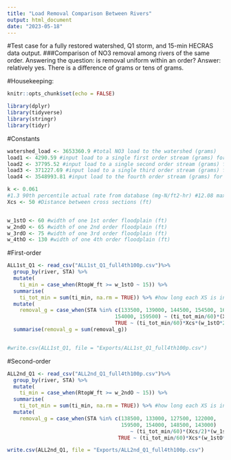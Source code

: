 ```yaml
---
title: "Load Removal Comparison Between Rivers"
output: html_document
date: "2023-05-18"
---
```

#Test case for a fully restored watershed, Q1 storm, and 15-min HECRAS data output. 
###Comparison of NO3 removal among rivers of the same order. Answering the question: is removal uniform within an order? Answer: relatively yes. There is a difference of grams or tens of grams.

#Housekeeping:
```r
knitr::opts_chunk$set(echo = FALSE)

library(dplyr)
library(tidyverse)
library(stringr)
library(tidyr)
```

#Constants
```r
watershed_load <- 3653360.9 #total NO3 load to the watershed (grams)
load1 <- 4290.59 #input load to a single first order stream (grams) for full4th100p
load2 <- 37795.52 #input load to a single second order stream (grams) for full4th100p
load3 <- 371227.69 #input load to a single third order stream (grams) for full4th100p
load4 <- 3548993.81 #input load to the fourth order stream (grams) for full4th100p

k <- 0.061 
#1.3 90th percentile actual rate from database (mg-N/ft2-hr) #12.08 max from EST paper  #15.97 max actual from database #0.061 median actual from database #0.8178  median potential from database
Xcs <- 50 #Distance between cross sections (ft)


w_1stO <- 60 #width of one 1st order floodplain (ft)
w_2ndO <- 65 #width of one 2nd order floodplain (ft)
w_3rdO <- 75 #width of one 3rd order floodplain (ft)
w_4thO <- 130 #width of one 4th order floodplain (ft)
```

#First-order
```r
ALL1st_Q1 <- read_csv("ALL1st_Q1_full4th100p.csv")%>%
  group_by(river, STA) %>%
  mutate(
    ti_min = case_when(RtopW_ft >= w_1stO ~ 15)) %>%
  summarise(
    ti_tot_min = sum(ti_min, na.rm = TRUE)) %>% #how long each XS is inundated
  mutate(
    removal_g = case_when(STA %in% c(133500, 139000, 144500, 154500, 160000,165500,127500, 133000, 138500, 148500, 
                                   154000, 159500) ~ (ti_tot_min/60)*(Xcs/2)*(w_1stO*2)*k/1000,
                                   TRUE ~ (ti_tot_min/60)*Xcs*(w_1stO*2)*k/1000)) %>%
  summarise(removal_g = sum(removal_g))


#write.csv(ALL1st_Q1, file = "Exports/ALL1st_Q1_full4th100p.csv")

```

#Second-order
```r
ALL2nd_Q1 <- read_csv("ALL2nd_Q1_full4th100p.csv")%>%
  group_by(river, STA) %>%
  mutate(
    ti_min = case_when(RtopW_ft >= w_2ndO ~ 15)) %>%
  summarise(
    ti_tot_min = sum(ti_min, na.rm = TRUE)) %>% #how long each XS is inundated
  mutate(
    removal_g = case_when(STA %in% c(138500, 133000, 127500, 122000, 
                                     159500, 154000, 148500, 143000) 
                                        ~ (ti_tot_min/60)*(Xcs/2)*(w_1stO*2)*k/1000,
                                    TRUE ~ (ti_tot_min/60)*Xcs*(w_1stO*2)*k/1000)) 

write.csv(ALL2nd_Q1, file = "Exports/ALL2nd_Q1_full4th100p.csv")
```

